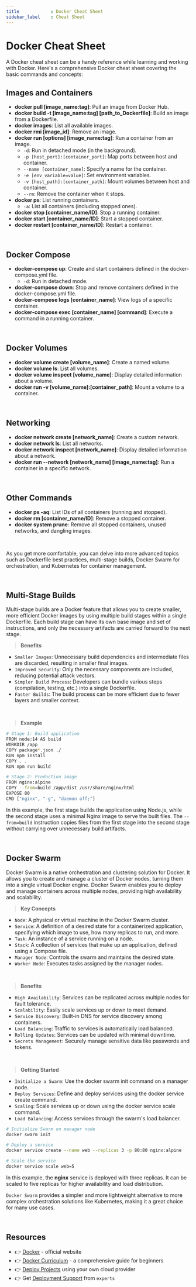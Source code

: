 ```yaml
---
title            : Docker Cheat Sheet
sidebar_label    : Cheat Sheet
---
```


# Docker Cheat Sheet

A Docker cheat sheet can be a handy reference while learning and working with Docker. 
Here's a comprehensive Docker cheat sheet covering the basic commands and concepts:

## Images and Containers

- **docker pull [image_name:tag]**: Pull an image from Docker Hub.
- **docker build -t [image_name:tag] [path_to_Dockerfile]**: Build an image from a Dockerfile.
- **docker images**: List all available images.
- **docker rmi [image_id]**: Remove an image.
- **docker run [options] [image_name:tag]**: Run a container from an image.
  - `-d`: Run in detached mode (in the background).
  - `-p [host_port]:[container_port]`: Map ports between host and container.
  - `--name [container_name]`: Specify a name for the container.
  - `-e [env_variable=value]`: Set environment variables.
  - `-v [host_path]:[container_path]`: Mount volumes between host and container.
  - `--rm`: Remove the container when it stops.
- **docker ps**: List running containers.
  - `-a`: List all containers (including stopped ones).
- **docker stop [container_name/ID]**: Stop a running container.
- **docker start [container_name/ID]**: Start a stopped container.
- **docker restart [container_name/ID]**: Restart a container.

<br />

## Docker Compose

- **docker-compose up**: Create and start containers defined in the docker-compose.yml file.
  - `-d`: Run in detached mode.
- **docker-compose down**: Stop and remove containers defined in the docker-compose.yml file.
- **docker-compose logs [container_name]**: View logs of a specific container.
- **docker-compose exec [container_name] [command]**: Execute a command in a running container.

<br />

## Docker Volumes

- **docker volume create [volume_name]**: Create a named volume.
- **docker volume ls**: List all volumes.
- **docker volume inspect [volume_name]**: Display detailed information about a volume.
- **docker run -v [volume_name]:[container_path]**: Mount a volume to a container.

<br />

## Networking

- **docker network create [network_name]**: Create a custom network.
- **docker network ls**: List all networks.
- **docker network inspect [network_name]**: Display detailed information about a network.
- **docker run --network [network_name] [image_name:tag]**: Run a container in a specific network.

<br />

## Other Commands

- **docker ps -aq**: List IDs of all containers (running and stopped).
- **docker rm [container_name/ID]**: Remove a stopped container.
- **docker system prune**: Remove all stopped containers, unused networks, and dangling images.

<br />

As you get more comfortable, you can delve into more advanced topics such as Dockerfile best practices, 
multi-stage builds, Docker Swarm for orchestration, and Kubernetes for container management.

<br />

## Multi-Stage Builds

Multi-stage builds are a Docker feature that allows you to create smaller, more efficient Docker images by using multiple build stages within a single Dockerfile. 
Each build stage can have its own base image and set of instructions, and only the necessary artifacts are carried forward to the next stage.

> **Benefits**

- `Smaller Images`: Unnecessary build dependencies and intermediate files are discarded, resulting in smaller final images.
- `Improved Security`: Only the necessary components are included, reducing potential attack vectors.
- `Simpler Build Process`: Developers can bundle various steps (compilation, testing, etc.) into a single Dockerfile.
- `Faster Builds`: The build process can be more efficient due to fewer layers and smaller context.

<br />

> **Example**

```bash
# Stage 1: Build application
FROM node:14 AS build
WORKDIR /app
COPY package*.json ./
RUN npm install
COPY . .
RUN npm run build

# Stage 2: Production image
FROM nginx:alpine
COPY --from=build /app/dist /usr/share/nginx/html
EXPOSE 80
CMD ["nginx", "-g", "daemon off;"]
```

In this example, the first stage builds the application using Node.js, while the second stage uses a minimal Nginx image to serve the built files. 
The `--from=build` instruction copies files from the first stage into the second stage without carrying over unnecessary build artifacts.

<br />

## Docker Swarm

Docker Swarm is a native orchestration and clustering solution for Docker. It allows you to create and manage a cluster of Docker nodes, turning them into a single virtual Docker engine. 
Docker Swarm enables you to deploy and manage containers across multiple nodes, providing high availability and scalability.

> **Key Concepts**

- `Node`: A physical or virtual machine in the Docker Swarm cluster.
- `Service`: A definition of a desired state for a containerized application, specifying which image to use, how many replicas to run, and more.
- `Task`: An instance of a service running on a node.
- `Stack`: A collection of services that make up an application, defined using a Compose file.
- `Manager Node`: Controls the swarm and maintains the desired state.
- `Worker Node`: Executes tasks assigned by the manager nodes.

<br />

> **Benefits**

- `High Availability`: Services can be replicated across multiple nodes for fault tolerance.
- `Scalability`: Easily scale services up or down to meet demand.
- `Service Discovery`: Built-in DNS for service discovery among containers.
- `Load Balancing`: Traffic to services is automatically load balanced.
- `Rolling Updates`: Services can be updated with minimal downtime.
- `Secrets Management`: Securely manage sensitive data like passwords and tokens.

<br />

> **Getting Started**

- `Initialize a Swarm`: Use the docker swarm init command on a manager node.
- `Deploy Services`: Define and deploy services using the docker service create command.
- `Scaling`: Scale services up or down using the docker service scale command.
- `Load Balancing`: Access services through the swarm's load balancer.

```bash
# Initialize Swarm on manager node
docker swarm init

# Deploy a service
docker service create --name web --replicas 3 -p 80:80 nginx:alpine

# Scale the service
docker service scale web=5
```

In this example, the **nginx** service is deployed with three replicas. It can be scaled to five replicas for higher availability and load distribution.

`Docker Swarm` provides a simpler and more lightweight alternative to more complex orchestration solutions like Kubernetes, making it a great choice for many use cases.

<br />

## Resources

- 👉 [Docker](https://www.docker.com/) - official website 
- 👉 [Docker Curriculum](https://docker-curriculum.com/) - a comprehensive guide for beginners 
- 👉 [Deploy Projects](https://deploypro.dev/) using your own cloud provider
- 👉 Get [Deployment Support](https://deploypro.dev/support/) from `experts` 
